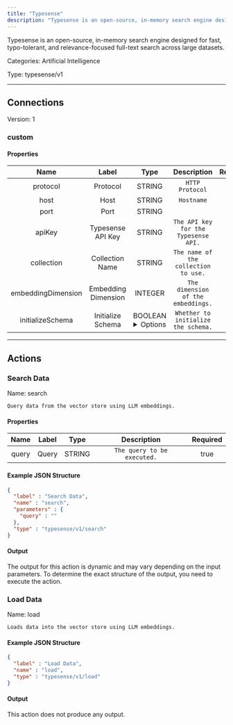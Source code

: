 ```yaml
---
title: "Typesense"
description: "Typesense is an open-source, in-memory search engine designed for fast, typo-tolerant, and relevance-focused full-text search across large datasets."
---
```


Typesense is an open-source, in-memory search engine designed for fast, typo-tolerant, and relevance-focused full-text search across large datasets.


Categories: Artificial Intelligence


Type: typesense/v1

<hr />



## Connections

Version: 1


### custom

#### Properties

|      Name       |      Label     |     Type     |     Description     | Required |
|:---------------:|:--------------:|:------------:|:-------------------:|:--------:|
| protocol | Protocol | STRING | `HTTP Protocol` | true |
| host | Host | STRING | `Hostname` | true |
| port | Port | STRING |  | true |
| apiKey | Typesense API Key | STRING | `The API key for the Typesense API.` | true |
| collection | Collection Name | STRING | `The name of the collection to use.` | true |
| embeddingDimension | Embedding Dimension | INTEGER | `The dimension of the embeddings.` | true |
| initializeSchema | Initialize Schema | BOOLEAN <details> <summary> Options </summary> true, false </details> | `Whether to initialize the schema.` | true |





<hr />



## Actions


### Search Data
Name: search

`Query data from the vector store using LLM embeddings.`

#### Properties

|      Name       |      Label     |     Type     |     Description     | Required |
|:---------------:|:--------------:|:------------:|:-------------------:|:--------:|
| query | Query | STRING | `The query to be executed.` | true |

#### Example JSON Structure
```json
{
  "label" : "Search Data",
  "name" : "search",
  "parameters" : {
    "query" : ""
  },
  "type" : "typesense/v1/search"
}
```

#### Output

The output for this action is dynamic and may vary depending on the input parameters. To determine the exact structure of the output, you need to execute the action.




### Load Data
Name: load

`Loads data into the vector store using LLM embeddings.`

#### Example JSON Structure
```json
{
  "label" : "Load Data",
  "name" : "load",
  "type" : "typesense/v1/load"
}
```

#### Output

This action does not produce any output.






